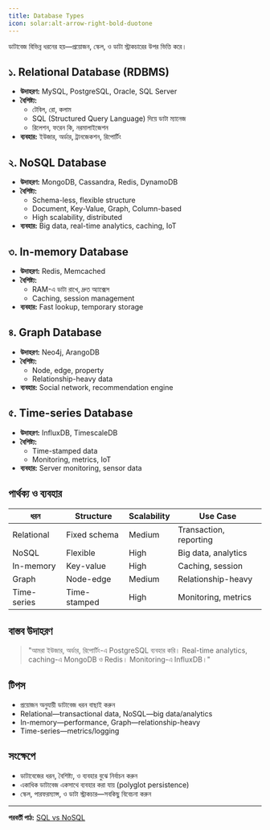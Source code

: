 ```yaml
---
title: Database Types
icon: solar:alt-arrow-right-bold-duotone
---
```


ডাটাবেজ বিভিন্ন ধরনের হয়—প্রয়োজন, স্কেল, ও ডাটা স্ট্রাকচারের উপর ভিত্তি করে।

## ১. Relational Database (RDBMS)
- **উদাহরণ:** MySQL, PostgreSQL, Oracle, SQL Server
- **বৈশিষ্ট্য:**
  - টেবিল, রো, কলাম
  - SQL (Structured Query Language) দিয়ে ডাটা ম্যানেজ
  - রিলেশন, ফরেন কি, নরমালাইজেশন
- **ব্যবহার:** ইউজার, অর্ডার, ট্রানজেকশন, রিপোর্টিং

## ২. NoSQL Database
- **উদাহরণ:** MongoDB, Cassandra, Redis, DynamoDB
- **বৈশিষ্ট্য:**
  - Schema-less, flexible structure
  - Document, Key-Value, Graph, Column-based
  - High scalability, distributed
- **ব্যবহার:** Big data, real-time analytics, caching, IoT

## ৩. In-memory Database
- **উদাহরণ:** Redis, Memcached
- **বৈশিষ্ট্য:**
  - RAM-এ ডাটা রাখে, দ্রুত অ্যাক্সেস
  - Caching, session management
- **ব্যবহার:** Fast lookup, temporary storage

## ৪. Graph Database
- **উদাহরণ:** Neo4j, ArangoDB
- **বৈশিষ্ট্য:**
  - Node, edge, property
  - Relationship-heavy data
- **ব্যবহার:** Social network, recommendation engine

## ৫. Time-series Database
- **উদাহরণ:** InfluxDB, TimescaleDB
- **বৈশিষ্ট্য:**
  - Time-stamped data
  - Monitoring, metrics, IoT
- **ব্যবহার:** Server monitoring, sensor data

## পার্থক্য ও ব্যবহার
| ধরন         | Structure      | Scalability | Use Case                |
|-------------|---------------|-------------|-------------------------|
| Relational  | Fixed schema  | Medium      | Transaction, reporting  |
| NoSQL       | Flexible      | High        | Big data, analytics     |
| In-memory   | Key-value     | High        | Caching, session        |
| Graph       | Node-edge     | Medium      | Relationship-heavy      |
| Time-series | Time-stamped  | High        | Monitoring, metrics     |

## বাস্তব উদাহরণ

> "আমরা ইউজার, অর্ডার, রিপোর্টিং-এ PostgreSQL ব্যবহার করি। Real-time analytics, caching-এ MongoDB ও Redis। Monitoring-এ InfluxDB।"

## টিপস
- প্রয়োজন অনুযায়ী ডাটাবেজ ধরন বাছাই করুন
- Relational—transactional data, NoSQL—big data/analytics
- In-memory—performance, Graph—relationship-heavy
- Time-series—metrics/logging

## সংক্ষেপে
- ডাটাবেজের ধরন, বৈশিষ্ট্য, ও ব্যবহার বুঝে নির্বাচন করুন
- একাধিক ডাটাবেজ একসাথে ব্যবহার করা যায় (polyglot persistence)
- স্কেল, পারফরম্যান্স, ও ডাটা স্ট্রাকচার—সবকিছু বিবেচনা করুন

---

**পরবর্তী পাঠ:** [SQL vs NoSQL](/dev-ops/sql-vs-nosql)

